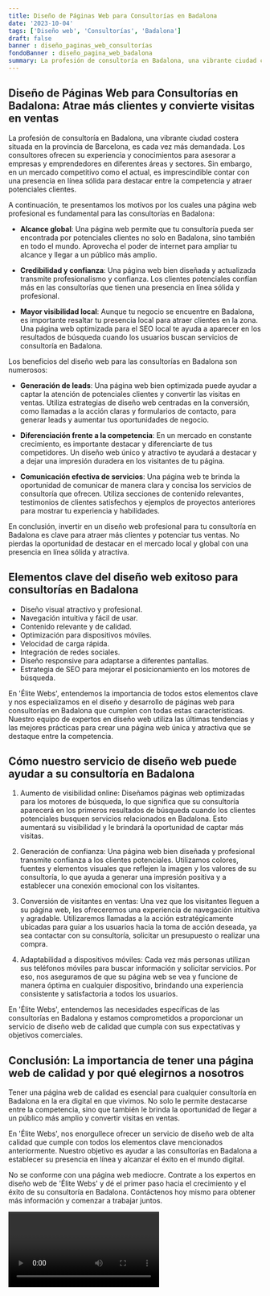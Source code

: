 ```yaml
---
title: Diseño de Páginas Web para Consultorías en Badalona
date: '2023-10-04'
tags: ['Diseño web', 'Consultorías', 'Badalona']
draft: false
banner : diseño_paginas_web_consultorías
fondoBanner : diseño_pagina_web_badalona
summary: La profesión de consultoría en Badalona, una vibrante ciudad costera situada en la provincia de Barcelona, ​​es cada vez más demandada. Los consultores ofrecen su experiencia y conocimientos para asesorar a empresas y emprendedores en diferentes áreas y sectores. Sin embargo, en un mercado competitivo como el actual, es imprescindible contar con una presencia en línea sólida para destacar entre la competencia y atraer potenciales clientes.
---
```


## Diseño de Páginas Web para Consultorías en Badalona: Atrae más clientes y convierte visitas en ventas

La profesión de consultoría en Badalona, una vibrante ciudad costera situada en la provincia de Barcelona, ​​es cada vez más demandada. Los consultores ofrecen su experiencia y conocimientos para asesorar a empresas y emprendedores en diferentes áreas y sectores. Sin embargo, en un mercado competitivo como el actual, es imprescindible contar con una presencia en línea sólida para destacar entre la competencia y atraer potenciales clientes.

A continuación, te presentamos los motivos por los cuales una página web profesional es fundamental para las consultorías en Badalona:

- **Alcance global**: Una página web permite que tu consultoría pueda ser encontrada por potenciales clientes no solo en Badalona, sino también en todo el mundo. Aprovecha el poder de internet para ampliar tu alcance y llegar a un público más amplio.

- **Credibilidad y confianza**: Una página web bien diseñada y actualizada transmite profesionalismo y confianza. Los clientes potenciales confían más en las consultorías que tienen una presencia en línea sólida y profesional.

- **Mayor visibilidad local**: Aunque tu negocio se encuentre en Badalona, es importante resaltar tu presencia local para atraer clientes en la zona. Una página web optimizada para el SEO local te ayuda a aparecer en los resultados de búsqueda cuando los usuarios buscan servicios de consultoría en Badalona.

Los beneficios del diseño web para las consultorías en Badalona son numerosos:

- **Generación de leads**: Una página web bien optimizada puede ayudar a captar la atención de potenciales clientes y convertir las visitas en ventas. Utiliza estrategias de diseño web centradas en la conversión, como llamadas a la acción claras y formularios de contacto, para generar leads y aumentar tus oportunidades de negocio.

- **Diferenciación frente a la competencia**: En un mercado en constante crecimiento, es importante destacar y diferenciarte de tus competidores. Un diseño web único y atractivo te ayudará a destacar y a dejar una impresión duradera en los visitantes de tu página.

- **Comunicación efectiva de servicios**: Una página web te brinda la oportunidad de comunicar de manera clara y concisa los servicios de consultoría que ofrecen. Utiliza secciones de contenido relevantes, testimonios de clientes satisfechos y ejemplos de proyectos anteriores para mostrar tu experiencia y habilidades.

En conclusión, invertir en un diseño web profesional para tu consultoría en Badalona es clave para atraer más clientes y potenciar tus ventas. No pierdas la oportunidad de destacar en el mercado local y global con una presencia en línea sólida y atractiva.

<GifSeo />

<Cta />

## Elementos clave del diseño web exitoso para consultorías en Badalona

- Diseño visual atractivo y profesional.
- Navegación intuitiva y fácil de usar.
- Contenido relevante y de calidad.
- Optimización para dispositivos móviles.
- Velocidad de carga rápida.
- Integración de redes sociales.
- Diseño responsive para adaptarse a diferentes pantallas.
- Estrategia de SEO para mejorar el posicionamiento en los motores de búsqueda.

En 'Élite Webs', entendemos la importancia de todos estos elementos clave y nos especializamos en el diseño y desarrollo de páginas web para consultorías en Badalona que cumplen con todas estas características. Nuestro equipo de expertos en diseño web utiliza las últimas tendencias y las mejores prácticas para crear una página web única y atractiva que se destaque entre la competencia.

## Cómo nuestro servicio de diseño web puede ayudar a su consultoría en Badalona

1. Aumento de visibilidad online: Diseñamos páginas web optimizadas para los motores de búsqueda, lo que significa que su consultoría aparecerá en los primeros resultados de búsqueda cuando los clientes potenciales busquen servicios relacionados en Badalona. Esto aumentará su visibilidad y le brindará la oportunidad de captar más visitas.

2. Generación de confianza: Una página web bien diseñada y profesional transmite confianza a los clientes potenciales. Utilizamos colores, fuentes y elementos visuales que reflejen la imagen y los valores de su consultoría, lo que ayuda a generar una impresión positiva y a establecer una conexión emocional con los visitantes.

3. Conversión de visitantes en ventas: Una vez que los visitantes lleguen a su página web, les ofreceremos una experiencia de navegación intuitiva y agradable. Utilizaremos llamadas a la acción estratégicamente ubicadas para guiar a los usuarios hacia la toma de acción deseada, ya sea contactar con su consultoría, solicitar un presupuesto o realizar una compra.

4. Adaptabilidad a dispositivos móviles: Cada vez más personas utilizan sus teléfonos móviles para buscar información y solicitar servicios. Por eso, nos aseguramos de que su página web se vea y funcione de manera óptima en cualquier dispositivo, brindando una experiencia consistente y satisfactoria a todos los usuarios.

En 'Élite Webs', entendemos las necesidades específicas de las consultorías en Badalona y estamos comprometidos a proporcionar un servicio de diseño web de calidad que cumpla con sus expectativas y objetivos comerciales.

## Conclusión: La importancia de tener una página web de calidad y por qué elegirnos a nosotros

Tener una página web de calidad es esencial para cualquier consultoría en Badalona en la era digital en que vivimos. No solo le permite destacarse entre la competencia, sino que también le brinda la oportunidad de llegar a un público más amplio y convertir visitas en ventas.

En 'Élite Webs', nos enorgullece ofrecer un servicio de diseño web de alta calidad que cumple con todos los elementos clave mencionados anteriormente. Nuestro objetivo es ayudar a las consultorías en Badalona a establecer su presencia en línea y alcanzar el éxito en el mundo digital.

No se conforme con una página web mediocre. Contrate a los expertos en diseño web de 'Élite Webs' y dé el primer paso hacia el crecimiento y el éxito de su consultoría en Badalona. Contáctenos hoy mismo para obtener más información y comenzar a trabajar juntos.

<Video />

<CtaBot job='Consultorías' city='Badalona'/>

<Gmaps query='Badalona+españa+maps' />